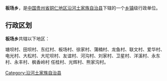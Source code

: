 {{中国乡级行政区
| 行政区全称 = 板场乡
| 景观照片文件名 =
| 景观照片描述 =
| 汉语拼音 =
| 通用拼音 =
| 注音符號 =
| 其它标音类型1 =
| 其它标音1 =
| 其它标音类型2 =
| 其它标音2 =
| 其它语言类型1 =
| 其它语言地名1 =
| 其它语言类型2 =
| 其它语言地名2 =
| 上级行政区 = [[贵州省|贵州省]][[铜仁地区|铜仁地区]][[沿河土家族自治县|沿河土家族自治县]]
| 行政区类别 = [[乡镇|乡镇]]
| 行政区划代码 =
| 地理坐标 =
| 总面积 =
| 户籍人口 =
| 户籍人口年份 =
| 常住人口 =
| 常住人口年份 =
| 人口密度 =
| 行政区划 =
| 官方网站 =
| 政府驻地 =
| 邮政编码 =
| 毗邻行政区 =
| 位置图文件名 =
| 位置图描述 =
}}
'''板场乡'''，是[[中华人民共和国|中国]][[贵州省|贵州省]][[铜仁地区|铜仁地区]][[沿河土家族自治县|沿河土家族自治县]]下辖的一个[[乡镇|乡镇]]级行政单位。

== 行政区划 ==
'''板场乡'''共辖以下地区：

塘坝村、田坝村、东红村、板场村、徐家村、蒲楠村、龙鱼村、联文村、爱华村、电光村、大松村、大坨坝村、友谊村、河沟村、刘家村、卫星村、洋溪村、永东村、永丰村、枫香岭村 任桂村、光辉村、熊家沟村。

{{贵州小作品}}
{{沿河土家族自治县行政区划}}

[[Category:沿河土家族自治县|Category:沿河土家族自治县]]